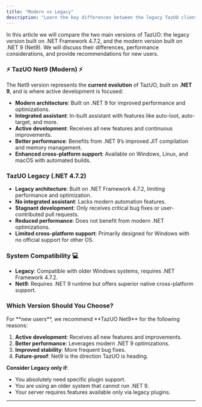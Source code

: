 ```yaml
---
title: "Modern vs Legacy"
description: "Learn the key differences between the legacy TazUO client (.NET 4.7.2) and the modern TazUO Net9 (.NET 9) for Ultima Online."
---
```



<Aside type="tip">
  In this article we will compare the two main versions of TazUO: the legacy
  version built on .NET Framework 4.7.2, and the modern version built on .NET 9
  (Net9). We will discuss their differences, performance considerations, and
  provide recommendations for new users.
</Aside>

### ⚡ TazUO Net9 (Modern) ⚡

The Net9 version represents the **current evolution** of TazUO, built on **.NET 9**, and is where active development is focused:

- **Modern architecture**: Built on .NET 9 for improved performance and optimizations.
- **Integrated assistant**: In-built assistant with features like auto-loot, auto-target, and more.
- **Active development**: Receives all new features and continuous improvements.
- **Better performance**: Benefits from .NET 9’s improved JIT compilation and memory management.
- **Enhanced cross-platform support**: Available on Windows, Linux, and macOS with automated builds.

### TazUO Legacy (.NET 4.7.2)

- **Legacy architecture**: Built on .NET Framework 4.7.2, limiting performance and optimization.
- **No integrated assistant**: Lacks modern automation features.
- **Stagnant development**: Only receives critical bug fixes or user-contributed pull requests.
- **Reduced performance**: Does not benefit from modern .NET optimizations.
- **Limited cross-platform support**: Primarily designed for Windows with no official support for other OS.

### System Compatibility 💻

- **Legacy**: Compatible with older Windows systems, requires .NET Framework 4.7.2.
- **Net9**: Requires .NET 9 runtime but offers superior native cross-platform support.

### Which Version Should You Choose?

<Aside type="note">
  For **new users**, we recommend **TazUO Net9** for the following reasons:
</Aside>

1. **Active development**: Receives all new features and improvements.
2. **Better performance**: Leverages modern .NET 9 optimizations.
3. **Improved stability**: More frequent bug fixes.
4. **Future-proof**: Net9 is the direction TazUO is heading.

**Consider Legacy only if**:

- You absolutely need specific plugin support.
- You are using an older system that cannot run .NET 9.
- Your server requires features available only via legacy plugins.

___________________________________________________________________

<NiceLink
  href="/introduction/how-to-install/"
  title="How to Install TazUO"
  description="Step-by-step guide to install TazUO on Windows, macOS, and Linux."
  icon="cloud-download"
/>

